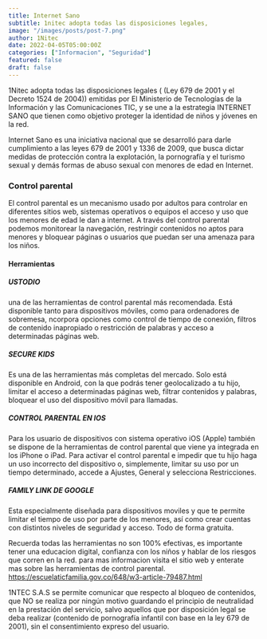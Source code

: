 ```yaml
---
title: Internet Sano
subtitle: 1nitec adopta todas las disposiciones legales,
image: "/images/posts/post-7.png"
author: 1Nitec
date: 2022-04-05T05:00:00Z
categories: ["Informacion", "Seguridad"]
featured: false
draft: false
---
```


1Nitec adopta todas las disposiciones legales (  (Ley 679 de 2001 y el Decreto 1524 de 2004)) emitidas por El Ministerio de Tecnologías de la Información y las Comunicaciones TIC, y se une a la estrategia INTERNET SANO que tienen como objetivo proteger la identidad de niños y jóvenes en la red.
 
Internet Sano es una iniciativa nacional que se desarrolló para darle cumplimiento a las leyes 679 de 2001 y 1336 de 2009, que busca  dictar medidas de protección contra la explotación, la pornografía y el turismo sexual y demás formas de abuso sexual con menores de edad en Internet.

### Control parental

El control parental es un mecanismo usado por adultos para controlar en diferentes sitios web, sistemas operativos o equipos el acceso y uso que los menores de edad le dan a internet.
A través del control parental podemos monitorear la navegación, restringir contenidos no aptos para menores y bloquear páginas o usuarios que puedan ser una amenaza para los niños.

#### Herramientas

##### USTODIO
 una de las herramientas de control parental más recomendada. Está disponible tanto para dispositivos móviles, como para ordenadores de sobremesa, ncorpora opciones como control de tiempo de conexión, filtros de contenido inapropiado o restricción de palabras y acceso a determinadas páginas web.

##### SECURE KIDS 
Es una de las herramientas más completas del mercado. Solo está disponible en Android, con la que podrás tener geolocalizado a tu hijo, limitar el acceso a determinadas páginas web, filtrar contenidos y palabras, bloquear el uso del dispositivo móvil para llamadas.

##### CONTROL PARENTAL EN IOS
Para los usuario de dispositivos con sistema operativo iOS (Apple) también se dispone de la herramientas de control parental que viene ya  integrada en los  iPhone o iPad. Para activar el control parental e impedir que tu hijo haga un uso incorrecto del dispositivo o, simplemente, limitar su uso por un tiempo determinado, accede a Ajustes, General y selecciona Restricciones.

##### FAMILY LINK DE GOOGLE
Esta especialmente diseñada para dispositivos moviles y que te permite limitar el tiempo de uso por parte de los menores, así como crear cuentas con distintos niveles de seguridad y acceso. Todo de forma gratuita.

<Notice type="note">Recuerda todas las herramientas no son 100% efectivas, es importante tener una educacion digital, confianza con los niños y hablar de los riesgos que corren en la red.
para mas informacion visita el sitio web y enterate mas sobre las herramientas de control parental. https://escuelaticfamilia.gov.co/648/w3-article-79487.html </Notice>

<Notice type="info">1NTEC S.A.S se permite comunicar que respecto al bloqueo de contenidos, que NO se realiza por ningún motivo guardando el principio de neutralidad en la prestación del servicio, salvo aquellos que por disposición legal se deba realizar (contenido de pornografía infantil con base en la ley 679 de 2001), sin el consentimiento expreso del usuario.</Notice>





